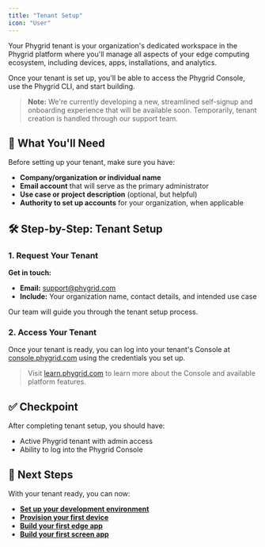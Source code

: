 ```yaml
---
title: "Tenant Setup"
icon: "User"
---
```


Your Phygrid tenant is your organization's dedicated workspace in the Phygrid platform where you'll manage all aspects of your edge computing ecosystem, including devices, apps, installations, and analytics.

Once your tenant is set up, you'll be able to access the Phygrid Console, use the Phygrid CLI, and start building.

> **Note:** We're currently developing a new, streamlined self-signup and onboarding experience that will be available soon. Temporarily, tenant creation is handled through our support team.

## 🧰 What You'll Need

Before setting up your tenant, make sure you have:

- **Company/organization or individual name** 
- **Email account** that will serve as the primary administrator
- **Use case or project description** (optional, but helpful)
- **Authority to set up accounts** for your organization, when applicable

## 🛠 Step-by-Step: Tenant Setup

### 1. Request Your Tenant

**Get in touch:**
- **Email:** [support@phygrid.com](mailto:support@phygrid.com)
- **Include:** Your organization name, contact details, and intended use case

Our team will guide you through the tenant setup process.

### 2. Access Your Tenant

Once your tenant is ready, you can log into your tenant's Console at [console.phygrid.com](https://console.phygrid.com) using the credentials you set up.

> Visit [learn.phygrid.com](https://learn.phygrid.com) to learn more about the Console and available platform features.

## ✅ Checkpoint

After completing tenant setup, you should have:

- Active Phygrid tenant with admin access
- Ability to log into the Phygrid Console

## 🔄 Next Steps

With your tenant ready, you can now:

- **[Set up your development environment](../dev-environment-setup)**
- **[Provision your first device](../device-setup)**
- **[Build your first edge app](../../tutorials/build-your-first-edge-app)** 
- **[Build your first screen app](../../tutorials/build-your-first-screen-app)**
